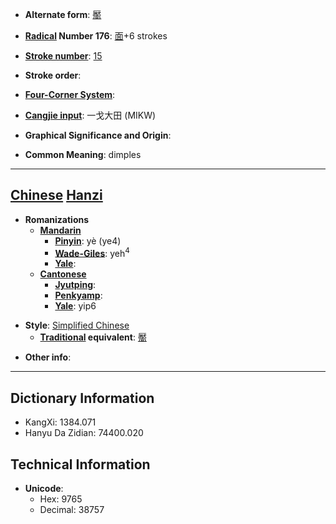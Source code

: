 * '''Alternate form''': [[靨]]

* '''[[Wiktionary:Chinese radical index| Radical]] Number 176''': [[Wiktionary:Chinese radical index 面|面]]+6 strokes

* '''[[Wiktionary:Chinese total strokes index|Stroke number]]''': [[Wiktionary:Chinese total strokes index 15|15]]

* '''Stroke order''': 

* '''[[Wiktionary:Chinese four corner index|Four-Corner System]]''': 

* '''[[Wiktionary:Chinese Cangjie index|Cangjie input]]''': 一戈大田 (MIKW)

* '''Graphical Significance and Origin''': 

* '''Common Meaning''': dimples

----

== [[Chinese]] [[Hanzi]] ==

* '''Romanizations'''
** '''[[Mandarin]]'''
*** '''[[Pinyin]]''': yè (ye4)
*** '''[[Wade-Giles]]''': yeh<sup>4</sup>
*** '''[[Yale]]''': 
** '''[[Cantonese]]'''
*** '''[[Jyutping]]''':
*** '''[[Penkyamp]]''': 
*** '''[[Yale]]''': yip6

* '''Style''': [[Simplified Chinese]] 
** '''[[Traditional Chinese|Traditional]] equivalent''': [[靨]]

* '''Other info''': 

----

== Dictionary Information ==

* KangXi: 1384.071
* Hanyu Da Zidian: 74400.020

== Technical Information ==

* '''Unicode''':
** Hex: 9765
** Decimal: 38757